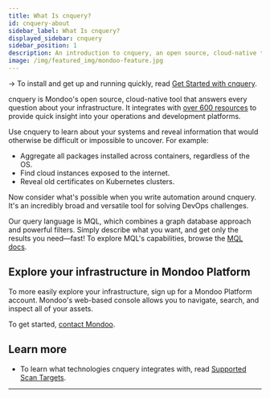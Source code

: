 ```yaml
---
title: What Is cnquery?
id: cnquery-about
sidebar_label: What Is cnquery?
displayed_sidebar: cnquery
sidebar_position: 1
description: An introduction to cnquery, an open source, cloud-native tool that answers every question about your infrastructure
image: /img/featured_img/mondoo-feature.jpg
---
```


-> To install and get up and running quickly, read [Get Started with cnquery](/cnquery/).

cnquery is Mondoo's open source, cloud-native tool that answers every question about your infrastructure. It integrates with [over 600 resources](/mql/resources) to provide quick insight into your operations and development platforms.

Use cnquery to learn about your systems and reveal information that would otherwise be difficult or impossible to uncover. For example:

- Aggregate all packages installed across containers, regardless of the OS.
- Find cloud instances exposed to the internet.
- Reveal old certificates on Kubernetes clusters.

Now consider what's possible when you write automation around cnquery. It's an incredibly broad and versatile tool for solving DevOps challenges.

Our query language is MQL, which combines a graph database approach and powerful filters. Simply describe what you want, and get only the results you need—fast! To explore MQL's capabilities, browse the [MQL docs](/mql/resources).

## Explore your infrastructure in Mondoo Platform

To more easily explore your infrastructure, sign up for a Mondoo Platform account. Mondoo's web-based console allows you to navigate, search, and inspect all of your assets.

To get started, [contact Mondoo](https://mondoo.com/contact).

## Learn more

- To learn what technologies cnquery integrates with, read [Supported Scan Targets](/cnquery/cnquery-supported).

---
